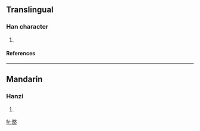 ==Translingual==
===Han character===
{{Han char|rn=46|rad=山|as=09|sn=12|four=|canj=弓大山 (NKU)}}
# {{defn|Han|sort=山09}}
====References====
{{Han ref|kx=0316.180|dkj=08280|dj=0616.390|hdz=10789.180|uh=5D4D|ud=23885}}
----
==Mandarin==
===Hanzi===
{{cmn-hanzi|pin=[[hé]] ([[he2]]), [[jié]] ([[jie2]]), [[wù]] ([[wu4]])|wg=ho<sup>2</sup>, chieh<sup>2</sup>, wu<sup>4</sup>}}
# {{defn|Mandarin}}

[[fr:嵍]]